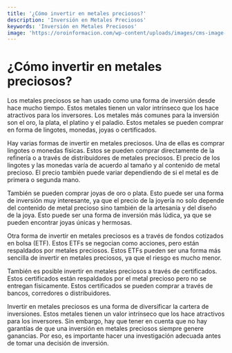 ```yaml
---
title: '¿Cómo invertir en metales preciosos?'
description: 'Inversión en Metales Preciosos'
keywords: 'Inversión en Metales Preciosos'
image: 'https://oroinformacion.com/wp-content/uploads/images/cms-image-000001391.jpg'
---
```




# ¿Cómo invertir en metales preciosos?

Los metales preciosos se han usado como una forma de inversión desde hace mucho tiempo. Estos metales tienen un valor intrínseco que los hace atractivos para los inversores. Los metales más comunes para la inversión son el oro, la plata, el platino y el paladio. Estos metales se pueden comprar en forma de lingotes, monedas, joyas o certificados. 

<ImageAdd source="https://www.economiasimple.net/wp-content/uploads/2018/11/inversiones-oro.jpg"/>

Hay varias formas de invertir en metales preciosos. Una de ellas es comprar lingotes o monedas físicas. Estos se pueden comprar directamente de la refinería o a través de distribuidores de metales preciosos. El precio de los lingotes y las monedas varía de acuerdo al tamaño y al contenido de metal precioso. El precio también puede variar dependiendo de si el metal es de primera o segunda mano. 

<ImageAdd source="https://oroinformacion.com/wp-content/uploads/2020/01/lingotes-plata-subida.jpg"/>

También se pueden comprar joyas de oro o plata. Esto puede ser una forma de inversión muy interesante, ya que el precio de la joyería no solo depende del contenido de metal precioso sino también de la artesanía y del diseño de la joya. Esto puede ser una forma de inversión más lúdica, ya que se pueden encontrar joyas únicas y hermosas. 

<ImageAdd source="https://i.pinimg.com/736x/42/f6/2c/42f62c64e68d25517044015ddf09d7a6.jpg"/>

Otra forma de invertir en metales preciosos es a través de fondos cotizados en bolsa (ETF). Estos ETFs se negocian como acciones, pero están respaldados por metales preciosos. Estos ETFs pueden ser una forma más sencilla de invertir en metales preciosos, ya que el riesgo es mucho menor. 

También es posible invertir en metales preciosos a través de certificados. Estos certificados están respaldados por el metal precioso pero no se entregan físicamente. Estos certificados se pueden comprar a través de bancos, corredores o distribuidores. 

<ImageAdd source="https://thumbs.dreamstime.com/b/tres-brillantes-lingotes-de-paladio-o-barras-sobre-fondo-blanco-concepto-inversi%C3%B3n-metal-precioso-dinero-metales-preciosos-171989967.jpg"/>

Invertir en metales preciosos es una forma de diversificar la cartera de inversiones. Estos metales tienen un valor intrínseco que los hace atractivos para los inversores. Sin embargo, hay que tener en cuenta que no hay garantías de que una inversión en metales preciosos siempre genere ganancias. Por eso, es importante hacer una investigación adecuada antes de tomar una decisión de inversión.